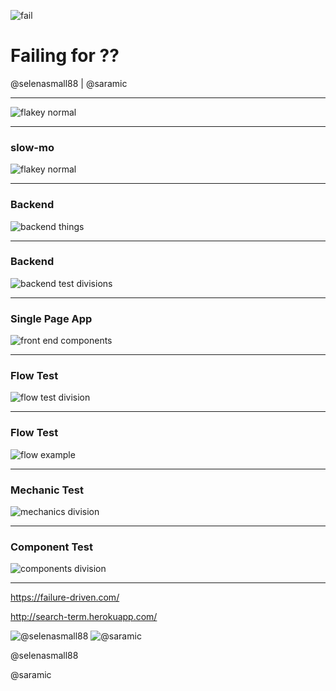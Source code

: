 

<Head>
  <title>Presentation Title</title>
</Head>

![fail](https://media.giphy.com/media/g8CJl0epg71MQ/giphy.gif)

# Failing for ??
@selenasmall88 | @saramic

---

![flakey normal](/images/flakey_normal.gif)

---

### slow-mo
![flakey normal](/images/flakey_slowmo.gif)

---

### Backend
![backend things](/images/1-backend-things.jpg)

---

### Backend
![backend test divisions](/images/2-backend-test-divisions.jpg)

---
### Single Page App

![front end components](/images/4-front-end-components.jpg)

---
### Flow Test

![flow test division](/images/5-flow-test-divisions.jpg)

---
### Flow Test

![flow example](/images/6-flow-example.jpg)

---

### Mechanic Test
![mechanics division](/images/7-mechanics-division.jpg)

---

### Component Test
![components division](/images/9-components-division.jpg)

---

<https://failure-driven.com/>

<http://search-term.herokuapp.com/>

![@selenasmall88](/images/avatar-selena.jpg) ![@saramic](/images/avatar-michael.jpg)

@selenasmall88

@saramic

